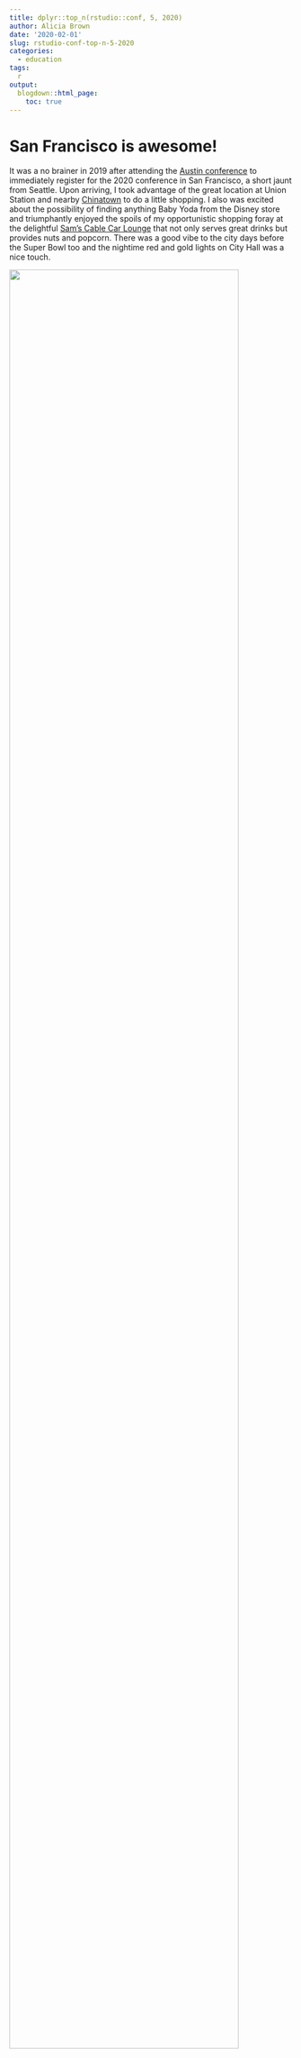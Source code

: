 ```yaml
---
title: dplyr::top_n(rstudio::conf, 5, 2020)
author: Alicia Brown
date: '2020-02-01'
slug: rstudio-conf-top-n-5-2020
categories:
  - education
tags:
  r
output:
  blogdown::html_page:
    toc: true
---
```


# San Francisco is awesome!

It was a no brainer in 2019 after attending the [Austin conference](https://rstudio-2019-trip-report.netlify.com/) to immediately register for the 2020 conference in San Francisco, a short jaunt from Seattle. Upon arriving, I took advantage of the great location at Union Station and nearby [Chinatown](http://www.sanfranciscochinatown.com/) to do a little shopping. I also was excited about the possibility of finding anything Baby Yoda from the Disney store and triumphantly enjoyed the spoils of my opportunistic shopping foray at the delightful [Sam's Cable Car Lounge](https://samscablecarlounge.com/) that not only serves great drinks but provides nuts and popcorn. There was a good vibe to the city days before the Super Bowl too and the nightime red and gold lights on City Hall was a nice touch.

![](/images/rstudio-2020/sanfRan_collage.jpg){width=90%}

# My conference top 5 sessions

I have attended the past 2 conferences and thought there was a different tone to each year. 2019 felt very academic while 2020 seemed more diverse in topics and presenters. At the kickoff happy hour I met a few folks from governnment who had missed the prior year due to the shutdown, so that might have been part of why 2019 felt so different.

My top 5 

```r
library(knitr)
library(kableExtra)
library(tidyverse)

names <- c("Object of type ‘closure’ is not subsettable",
           "Value in Data Science Beyond Models in Production",
           "RMarkdown Driven Development",
           "Of Teacups, Giraffes, & R Markdown",
           "R + Tidyverse in Sports")

categories <- c("Keynote",
           "Organizational Thinking",
           "Workflow",
           "Education",
           "Case Study")

speakers <- c("Jenny Bryan",
              "Eduardo Ariño de la Rubia",
              "Emily Riederer",
              "Desiree De Leon",
              "Namita Nandakumar")

social_media_links <- c("@JennyBryan",
                        "@earino",
                        "@EmilyRiederer",
                        "@dcossyle",
                        "@nnstats")

videos <- c("object-of-type-closure-is-not-subsettable-jenny-bryan",
            "value-in-data-science-beyond-models-in-production-eduardo-arino-de-la-rubia",
            "rmarkdown-driven-development-emily-riederer",
            "of-teacups-giraffes-and-r-markdown-desiree-de-leon",
             "r-tidyverse-in-sports-namita-nandakumar")

couRses <- tibble(
  name = names,
  speaker = speakers,
  category = categories,
  link = social_media_links,
  video = videos
)

summary <- couRses %>%
  select(name, speaker, category)

twitter_base_url <- "http://twitter.com/"
rstudio_base_url <- "https://resources.rstudio.com/rstudio-conf-2020/"

kable(summary, format = "markdown") %>%
  kable_styling(bootstrap_options = c("striped", "hover", "condensed", "responsive"))
```

## Debugging should be Delightful

I love keynotes and the calls to action they often inspire in me. [Jenny's](http://twitter.com/@JennyBryan) [talk](https://resources.rstudio.com/rstudio-conf-2020/object-of-type-closure-is-not-subsettable-jenny-bryan) was no exception and a plea on behalf of humanity for kindness to accompany exception handling messages so that our minds don't have to immediately shut down when presented with bewildering language like [object of type closure is not subsettable](https://www.google.com/search?q=object+of+type+closure+is+not+subsettable).

![](/images/rstudio-2020/error_messages_for_humans.jpg){width=90%}

## It's about providing service and even more so self-service

I was super intrigued by [Eduardo's](http://twitter.com/@earino) [session](https://resources.rstudio.com/rstudio-conf-2020/value-in-data-science-beyond-models-in-production-eduardo-arino-de-la-rubia) and it totally resonated with my own experience as one of the mythical webmasters from the 2000s whose peak dropped at the intersection of data science and analytics. He posed the question of how the data scientist role persists and provides value as data engineers and dev ops deploys data science models that require minor tweaks of parameters. His challenge to focus on deliverying value through the development of 

![](/images/rstudio-2020/how_data_adds_value.jpg){width=90%}

## RMarkdown Driven Development (RmdDD) is possible and is happening!

I love notebooks! Last year it was delightful to discover [Yihui Xie's post](https://yihui.org/en/2018/09/notebook-war/) in defense of Jupyter notebooks. And this year I was galvanize by [Emily Riederer's](http://twitter.com/@EmilyRiederer) [session](https://resources.rstudio.com/rstudio-conf-2020/rmarkdown-driven-development-emily-riederer) on RMarkdown Driven Development. I love starting work with a notebook because of how easy it is to explore the data before committing to a solution, but recognize the difficulty colleagues may have the artifacts because they are ready to just execute the solution and not worry about reviewing the data each time they just need to get something done. Seeing how Emily evolves RMarkdown to R package inspires me to not dismiss notebooks because they can get messy, but commit myself to develop them further into disciplined code packages. Love the [blog post](https://emilyriederer.netlify.app/post/rmarkdown-driven-development/) that led to this talk.

![](/images/rstudio-2020/RmdDD_endpoints.jpg){width=90%}

## Teaching should be Delightful and giraffe-full!

I was enchanted the first time I heard about the [Teacup giraffes](https://emilyriederer.netlify.app/post/rmarkdown-driven-development/) and looked forward to this [session](https://resources.rstudio.com/rstudio-conf-2020/of-teacups-giraffes-and-r-markdown-desiree-de-leon). It was as charming and informative as I had hoped and I appreciated their design for communication as well as resources to develop content like [Pro Create](https://procreate.art/) and [Unsplash.com](https://unsplash.com/). As a technologist I often have to think about how to communicate clearly using language and examples that resonate with all audiences. I love the world that [Desirée De Leon](http://twitter.com/@dcossyle) and Hasse Wallum have shared with us.

![](/images/rstudio-2020/variance_with_giraffes.jpg){width=90%}

## Sports for the Win!

There were several great sports-centric sessions this year and I think I hit everyone of them and love that women dominated this topic. [Namita's](http://twitter.com/@nnstats) [session](https://resources.rstudio.com/rstudio-conf-2020/r-tidyverse-in-sports-namita-nandakumar) was a joyful exploration in hockey goal-scoring using the [Tidyverse](https://www.tidyverse.org/). The intersection of watching sports and data analysis to tease out possible reasons for success is a noble venture that I admire and love to embark on myself, and I thought this talk totally demonstrated how to get started fearlessly. As a Seattlite and future hockey fan, can't wait to see her impact bringing more sports joy via my hoped for  [Kraken](https://twitter.com/NHLSeattle_/status/1233504328792469504).

![](/images/rstudio-2020/what_is_hockey.jpg){width=90%}